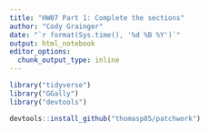 ```yaml
---
title: "HW07 Part 1: Complete the sections"
author: "Cody Grainger"
date: "`r format(Sys.time(), '%d %B %Y')`"
output: html_notebook
editor_options: 
  chunk_output_type: inline
---
```

```r
library("tidyverse")
library("GGally")
library("devtools")
```

```r
devtools::install_github("thomasp85/patchwork")
```


